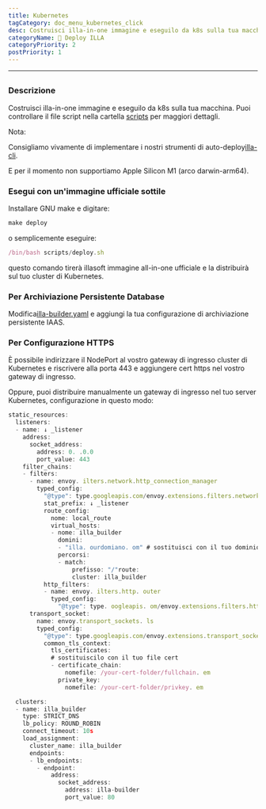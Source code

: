 ```yaml
---
title: Kubernetes
tagCategory: doc_menu_kubernetes_click
desc: Costruisci illa-in-one immagine e eseguilo da k8s sulla tua macchina.
categoryName: 👷 Deploy ILLA
categoryPriority: 2
postPriority: 1
---
```


* * *

## <Heading hidden>Kubernetes</Heading>

### Descrizione

Costruisci illa-in-one immagine e eseguilo da k8s sulla tua macchina. Puoi controllare il file script nella cartella [scripts](https://github.com/illacloud/deploy-illa-manually/blob/main/kubernetes/scripts) per maggiori dettagli.

Nota:

Consigliamo vivamente di implementare i nostri strumenti di auto-deploy[illa-cli](https://github.com/illacloud/illa).

E per il momento non supportiamo Apple Silicon M1 (arco darwin-arm64).

### Esegui con un'immagine ufficiale sottile

Installare GNU make e digitare:

```jsx
make deploy
```

o semplicemente eseguire:

```jsx
/bin/bash scripts/deploy.sh
```

questo comando tirerà illasoft immagine all-in-one ufficiale e la distribuirà sul tuo cluster di Kubernetes.

### Per Archiviazione Persistente Database

Modifica[illa-builder.yaml](https://github.com/illacloud/deploy-illa-manually/blob/main/kubernetes/illa-builder.yaml) e aggiungi la tua configurazione di archiviazione persistente IAAS.

### Per Configurazione HTTPS

È possibile indirizzare il NodePort al vostro gateway di ingresso cluster di Kubernetes e riscrivere alla porta 443 e aggiungere cert https nel vostro gateway di ingresso.

Oppure, puoi distribuire manualmente un gateway di ingresso nel tuo server Kubernetes, configurazione in questo modo:

```jsx
static_resources:
  listeners:
  - name: ↓ _listener
    address:
      socket_address:
        address: 0. .0.0
        port_value: 443
    filter_chains:
    - filters:
      - name: envoy. ilters.network.http_connection_manager
        typed_config:
          "@type": type.googleapis.com/envoy.extensions.filters.network.http_connection_manager.v3. ttpConnectionManager
          stat_prefix: ↓ _listener
          route_config:
            nome: local_route
            virtual_hosts:
            - nome: illa_builder
              domini:
              - "illa. ourdomiano. om" # sostituisci con il tuo dominio
              percorsi:
              - match:
                  prefisso: "/"route:
                  cluster: illa_builder
          http_filters:
          - name: envoy. ilters.http. outer
            typed_config:
              "@type": type. oogleapis. om/envoy.extensions.filters.http.router.v3.Router
      transport_socket:
        name: envoy.transport_sockets. ls
        typed_config:
          "@type": type.googleapis.com/envoy.extensions.transport_sockets.tls.v3. ownstreamTlsContext
          common_tls_context:
            tls_certificates:
            # sostituiscilo con il tuo file cert
            - certificate_chain:
                nomefile: /your-cert-folder/fullchain. em
              private_key:
                nomefile: /your-cert-folder/privkey. em

  clusters:
  - name: illa_builder
    type: STRICT_DNS
    lb_policy: ROUND_ROBIN
    connect_timeout: 10s
    load_assignment:
      cluster_name: illa_builder
      endpoints:
      - lb_endpoints:
        - endpoint:
            address:
              socket_address:
                address: illa-builder
                port_value: 80
```
